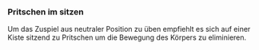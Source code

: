 ### Pritschen im sitzen

Um das Zuspiel aus neutraler Position zu üben empfiehlt es sich auf einer Kiste sitzend zu Pritschen um die Bewegung des Körpers zu eliminieren.